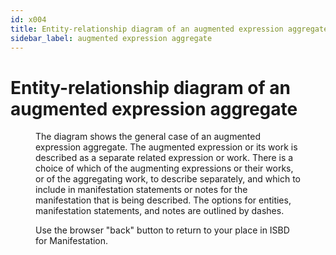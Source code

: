```yaml
---
id: x004
title: Entity-relationship diagram of an augmented expression aggregate
sidebar_label: augmented expression aggregate
---
```


# Entity-relationship diagram of an augmented expression aggregate

<Figure 
  src="/img/x004.png" 
  alt="Entity-relationship diagram of an augmented expression aggregate"
  caption="Entity-relationship diagram of an augmented expression aggregate."
/>

The diagram shows the general case of an augmented expression aggregate. The augmented expression or its work is described as a separate related expression or work. There is a choice of which of the augmenting expressions or their works, or of the aggregating work, to describe separately, and which to include in manifestation statements or notes for the manifestation that is being described. The options for entities, manifestation statements, and notes are outlined by dashes.

<div className="guid">
  <p>Use the browser "back" button to return to your place in ISBD for Manifestation.</p>
</div>

